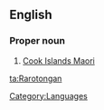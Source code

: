 ==English==

===Proper noun===
{{en-proper noun}}

# [[Cook Islands Maori]]

[[Category:Languages]]

[[ta:Rarotongan]]